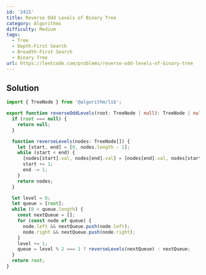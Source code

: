 ```yaml
---
id: '2415'
title: Reverse Odd Levels of Binary Tree
category: Algorithms
difficulty: Medium
tags:
  - Tree
  - Depth-First Search
  - Breadth-First Search
  - Binary Tree
url: https://leetcode.com/problems/reverse-odd-levels-of-binary-tree
---
```


## Solution

```typescript filename="solution.ts" copy
import { TreeNode } from '@algorithm/lib';

export function reverseOddLevels(root: TreeNode | null): TreeNode | null {
  if (root === null) {
    return null;
  }

  function reverseLevels(nodes: TreeNode[]) {
    let [start, end] = [0, nodes.length - 1];
    while (start < end) {
      [nodes[start].val, nodes[end].val] = [nodes[end].val, nodes[start].val];
      start += 1;
      end -= 1;
    }
    return nodes;
  }

  let level = 0;
  let queue = [root];
  while (0 < queue.length) {
    const nextQueue = [];
    for (const node of queue) {
      node.left && nextQueue.push(node.left);
      node.right && nextQueue.push(node.right);
    }
    level += 1;
    queue = level % 2 === 1 ? reverseLevels(nextQueue) : nextQueue;
  }
  return root;
}
```
